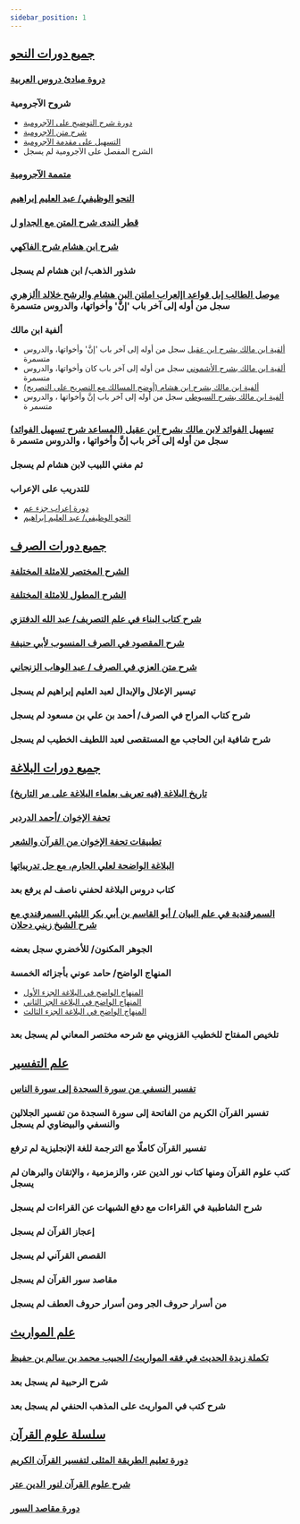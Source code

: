 ```yaml
---
sidebar_position: 1
---
```

## [جميع دورات النحو](%D8%AC%D9%85%D9%8A%D8%B9%20%D8%AF%D9%88%D8%B1%D8%A7%D8%AA%20%D8%A7%D9%84%D9%86%D8%AD%D9%88/) 
### [دروة  مبادئ  دروس العربية](%D8%AC%D9%85%D9%8A%D8%B9%20%D8%AF%D9%88%D8%B1%D8%A7%D8%AA%20%D8%A7%D9%84%D9%86%D8%AD%D9%88/%D9%85%D8%A8%D8%A7%D8%AF%D8%A6%20%20%D8%AF%D8%B1%D9%88%D8%B3%20%D8%A7%D9%84%D8%B9%D8%B1%D8%A8%D9%8A%D8%A9) 
### شروح الآجرومية 
- [دورة شرح التوضيح على الآجرومية](%D8%AC%D9%85%D9%8A%D8%B9%20%D8%AF%D9%88%D8%B1%D8%A7%D8%AA%20%D8%A7%D9%84%D9%86%D8%AD%D9%88/%D8%B4%D8%B1%D9%88%D8%AD%20%D8%A7%D9%84%D8%A7%D8%AC%D8%B1%D9%88%D9%85%D9%8A%D8%A9/%D8%A7%D9%84%D8%AA%D9%88%D8%B6%D9%8A%D8%AD%20%D8%B9%D9%84%D9%89%20%D8%A7%D9%84%D8%A7%D8%AC%D8%B1%D9%88%D9%85%D9%8A%D8%A9) 
- [شرح متن الاجرومية](%D8%AC%D9%85%D9%8A%D8%B9%20%D8%AF%D9%88%D8%B1%D8%A7%D8%AA%20%D8%A7%D9%84%D9%86%D8%AD%D9%88/%D8%B4%D8%B1%D9%88%D8%AD%20%D8%A7%D9%84%D8%A7%D8%AC%D8%B1%D9%88%D9%85%D9%8A%D8%A9/%D8%B4%D8%B1%D8%AD%20%D9%85%D8%AA%D9%86%20%D8%A7%D9%84%D8%A7%D8%AC%D8%B1%D9%88%D9%85%D9%8A%D8%A9) 
- [التسهيل على مقدمة الآجرومية](%D8%AC%D9%85%D9%8A%D8%B9%20%D8%AF%D9%88%D8%B1%D8%A7%D8%AA%20%D8%A7%D9%84%D9%86%D8%AD%D9%88/%D8%B4%D8%B1%D9%88%D8%AD%20%D8%A7%D9%84%D8%A7%D8%AC%D8%B1%D9%88%D9%85%D9%8A%D8%A9/%D8%A7%D9%84%D8%AA%D8%B3%D9%87%D9%8A%D9%84%20%D8%B9%D9%84%D9%89%20%D8%A7%D9%84%D8%A2%D8%AC%D8%B1%D9%88%D9%85%D9%8A%D8%A9) 
- الشرح المفصل على الآجرومية <span class='badge badge--secondary'>لم يسجل</span>
### [متممة الآجرومية](%D8%AC%D9%85%D9%8A%D8%B9%20%D8%AF%D9%88%D8%B1%D8%A7%D8%AA%20%D8%A7%D9%84%D9%86%D8%AD%D9%88/%D9%85%D8%AA%D9%85%D9%85%D8%A9%20%D8%A7%D9%84%D8%A7%D8%AC%D8%B1%D9%88%D9%85%D9%8A%D8%A9) 
### [النحو الوظيفي/ عبد العليم إبراهيم](%D8%AC%D9%85%D9%8A%D8%B9%20%D8%AF%D9%88%D8%B1%D8%A7%D8%AA%20%D8%A7%D9%84%D9%86%D8%AD%D9%88/%D8%A7%D9%84%D9%86%D8%AD%D9%88%20%D8%A7%D9%84%D9%88%D8%B8%D9%8A%D9%81%D9%8A) 
### [قطر الندى شرح المتن مع الجداو ل](%D8%AC%D9%85%D9%8A%D8%B9%20%D8%AF%D9%88%D8%B1%D8%A7%D8%AA%20%D8%A7%D9%84%D9%86%D8%AD%D9%88/%D9%82%D8%B7%D8%B1%20%D8%A7%D9%84%D9%86%D8%AF%D9%89) 
### [شرح ابن هشام شرح الفاكهي](%D8%AC%D9%85%D9%8A%D8%B9%20%D8%AF%D9%88%D8%B1%D8%A7%D8%AA%20%D8%A7%D9%84%D9%86%D8%AD%D9%88/%D8%B4%D8%B1%D8%AD%20%D8%A7%D8%A8%D9%86%20%D9%87%D8%B4%D8%A7%D9%85) 
### شذور الذهب/ ابن هشام <span class='badge badge--secondary'>لم يسجل</span>
### [موصل الطالب إىل قواعد اإلعراب املتن البن هشام والرشح خلالد األزهري](%D8%AC%D9%85%D9%8A%D8%B9%20%D8%AF%D9%88%D8%B1%D8%A7%D8%AA%20%D8%A7%D9%84%D9%86%D8%AD%D9%88/%D9%85%D9%88%D8%B5%D9%84%20%D8%A7%D9%84%D8%B7%D8%A7%D9%84%D8%A8) <span class='badge badge--secondary'>سجل من أوله إلى آخر باب 'إنَّ' وأخواتها، والدروس متسمرة</span>
### ألفية ابن مالك 
- [ألفية ابن مالك بشرح ابن عقيل](%D8%AC%D9%85%D9%8A%D8%B9%20%D8%AF%D9%88%D8%B1%D8%A7%D8%AA%20%D8%A7%D9%84%D9%86%D8%AD%D9%88/%D8%A3%D9%84%D9%81%D9%8A%D8%A9%20%D8%A7%D8%A8%D9%86%20%D9%85%D8%A7%D9%84%D9%83/%D8%A8%D8%B4%D8%B1%D8%AD%20%D8%A7%D8%A8%D9%86%20%D8%B9%D9%82%D9%8A%D9%84) <span class='badge badge--secondary'>سجل من أوله إلى آخر باب 'إنَّ' وأخواتها، والدروس متسمرة</span>
- [ألفية ابن مالك بشرح الأشموني](%D8%AC%D9%85%D9%8A%D8%B9%20%D8%AF%D9%88%D8%B1%D8%A7%D8%AA%20%D8%A7%D9%84%D9%86%D8%AD%D9%88/%D8%A3%D9%84%D9%81%D9%8A%D8%A9%20%D8%A7%D8%A8%D9%86%20%D9%85%D8%A7%D9%84%D9%83/%D8%A8%D8%B4%D8%B1%D8%AD%20%D8%A7%D9%84%D8%A3%D8%B4%D9%85%D9%88%D9%86%D9%8A) <span class='badge badge--secondary'>سجل من أوله إلى آخر باب كان وأخواتها، والدروس متسمرة</span>
- [(ألفية ابن مالك بشرح ابن هشام (أوضح المسالك مع التصريح على التصريح](%D8%AC%D9%85%D9%8A%D8%B9%20%D8%AF%D9%88%D8%B1%D8%A7%D8%AA%20%D8%A7%D9%84%D9%86%D8%AD%D9%88/%D8%A3%D9%84%D9%81%D9%8A%D8%A9%20%D8%A7%D8%A8%D9%86%20%D9%85%D8%A7%D9%84%D9%83/%D8%A8%D8%B4%D8%B1%D8%AD%20%D8%A7%D8%A8%D9%86%20%D9%87%D8%B4%D8%A7%D9%85) 
- [ألفية ابن مالك بشرح السيوطي](%D8%AC%D9%85%D9%8A%D8%B9%20%D8%AF%D9%88%D8%B1%D8%A7%D8%AA%20%D8%A7%D9%84%D9%86%D8%AD%D9%88/%D8%A3%D9%84%D9%81%D9%8A%D8%A9%20%D8%A7%D8%A8%D9%86%20%D9%85%D8%A7%D9%84%D9%83/%D8%A8%D8%B4%D8%B1%D8%AD%20%D8%A7%D9%84%D8%B3%D9%8A%D9%88%D8%B7%D9%8A) <span class='badge badge--secondary'>سجل من أوله إلى آخر باب إنَّ وأخواتها ، والدروس متسمر ة</span>
### [(تسهيل الفوائد لابن مالك بشرح ابن عقيل (المساعد شرح تسهيل الفوائد](%D8%AC%D9%85%D9%8A%D8%B9%20%D8%AF%D9%88%D8%B1%D8%A7%D8%AA%20%D8%A7%D9%84%D9%86%D8%AD%D9%88/%D8%AA%D8%B3%D9%87%D9%8A%D9%84%20%D8%A7%D9%84%D9%81%D9%88%D8%A7%D8%A6%D8%AF) <span class='badge badge--secondary'>سجل من أوله إلى آخر باب إنَّ وأخواتها ، والدروس متسمر ة</span>
### ثم مغني اللبيب لابن هشام <span class='badge badge--secondary'>لم يسجل</span>
### للتدريب على الإعراب 
- [دورة إعراب جزء عم](%D8%AC%D9%85%D9%8A%D8%B9%20%D8%AF%D9%88%D8%B1%D8%A7%D8%AA%20%D8%A7%D9%84%D9%86%D8%AD%D9%88/%D9%84%D9%84%D8%AA%D8%AF%D8%B1%D9%8A%D8%A8%20%D8%B9%D9%84%D9%89%20%D8%A7%D9%84%D8%A5%D8%B9%D8%B1%D8%A7%D8%A8/%D8%A5%D8%B9%D8%B1%D8%A7%D8%A8%20%D8%AC%D8%B2%D8%A1%20%D8%B9%D9%85) 
- [النحو الوظيفي/ عبد العليم إبراهيم](%D8%AC%D9%85%D9%8A%D8%B9%20%D8%AF%D9%88%D8%B1%D8%A7%D8%AA%20%D8%A7%D9%84%D9%86%D8%AD%D9%88/%D9%84%D9%84%D8%AA%D8%AF%D8%B1%D9%8A%D8%A8%20%D8%B9%D9%84%D9%89%20%D8%A7%D9%84%D8%A5%D8%B9%D8%B1%D8%A7%D8%A8/%D8%A7%D9%84%D9%86%D8%AD%D9%88%20%D8%A7%D9%84%D9%88%D8%B8%D9%8A%D9%81%D9%8A) 
## [جميع دورات الصرف](%D8%AC%D9%85%D9%8A%D8%B9%20%D8%AF%D9%88%D8%B1%D8%A7%D8%AA%20%D8%A7%D9%84%D8%B5%D8%B1%D9%81/) 
### [الشرح المختصر للامثلة المختلفة](%D8%AC%D9%85%D9%8A%D8%B9%20%D8%AF%D9%88%D8%B1%D8%A7%D8%AA%20%D8%A7%D9%84%D8%B5%D8%B1%D9%81/%D8%A7%D9%84%D8%B4%D8%B1%D8%AD%20%D8%A7%D9%84%D9%85%D8%AE%D8%AA%D8%B5%D8%B1) 
### [الشرح المطول للامثلة المختلفة](%D8%AC%D9%85%D9%8A%D8%B9%20%D8%AF%D9%88%D8%B1%D8%A7%D8%AA%20%D8%A7%D9%84%D8%B5%D8%B1%D9%81/%D8%A7%D9%84%D8%B4%D8%B1%D8%AD%20%D8%A7%D9%84%D9%85%D8%B7%D9%88%D9%84) 
### [شرح كتاب البناء في علم التصريف/ عبد الله الدفتزي](%D8%AC%D9%85%D9%8A%D8%B9%20%D8%AF%D9%88%D8%B1%D8%A7%D8%AA%20%D8%A7%D9%84%D8%B5%D8%B1%D9%81/%D8%B4%D8%B1%D8%AD%20%D9%83%D8%AA%D8%A7%D8%A8%20%D8%A7%D9%84%D8%A8%D9%86%D8%A7) 
### [شرح المقصود في الصرف المنسوب لأبي حنيفة](%D8%AC%D9%85%D9%8A%D8%B9%20%D8%AF%D9%88%D8%B1%D8%A7%D8%AA%20%D8%A7%D9%84%D8%B5%D8%B1%D9%81/%D8%B4%D8%B1%D8%AD%20%D8%A7%D9%84%D9%85%D9%82%D8%B5%D9%88%D8%AF) 
### [شرح متن العزي في الصرف / عبد الوهاب الزنجاني](%D8%AC%D9%85%D9%8A%D8%B9%20%D8%AF%D9%88%D8%B1%D8%A7%D8%AA%20%D8%A7%D9%84%D8%B5%D8%B1%D9%81/%D8%B4%D8%B1%D8%AD%20%D9%85%D8%AA%D9%86%20%D8%A7%D9%84%D8%B9%D8%B2%D9%8A) 
### تيسير الإعلال والإبدال لعبد العليم إبراهيم <span class='badge badge--secondary'>لم يسجل</span>
### شرح كتاب المراح في الصرف/ أحمد بن علي بن مسعود <span class='badge badge--secondary'>لم يسجل</span>
### شرح شافية ابن الحاجب  مع المستقصى لعبد اللطيف الخطيب <span class='badge badge--secondary'>لم يسجل</span>
## [جميع دورات البلاغة](%D8%AC%D9%85%D9%8A%D8%B9%20%D8%AF%D9%88%D8%B1%D8%A7%D8%AA%20%D8%A7%D9%84%D8%A8%D9%84%D8%A7%D8%BA%D8%A9/) 
### [(تاريخ البلاغة (فيه تعريف بعلماء البلاغة على مر التاريخ](%D8%AC%D9%85%D9%8A%D8%B9%20%D8%AF%D9%88%D8%B1%D8%A7%D8%AA%20%D8%A7%D9%84%D8%A8%D9%84%D8%A7%D8%BA%D8%A9/%D8%AA%D8%A7%D8%B1%D9%8A%D8%AE%20%D8%A7%D9%84%D8%A8%D9%84%D8%A7%D8%BA%D8%A9) 
### [تحفة الإخوان  /أحمد الدردير](%D8%AC%D9%85%D9%8A%D8%B9%20%D8%AF%D9%88%D8%B1%D8%A7%D8%AA%20%D8%A7%D9%84%D8%A8%D9%84%D8%A7%D8%BA%D8%A9/%D8%AA%D8%AD%D9%81%D8%A9%20%D8%A7%D9%84%D8%A5%D8%AE%D9%88%D8%A7%D9%86) 
### [تطبيقات تحفة الإخوان من القرآن والشعر](%D8%AC%D9%85%D9%8A%D8%B9%20%D8%AF%D9%88%D8%B1%D8%A7%D8%AA%20%D8%A7%D9%84%D8%A8%D9%84%D8%A7%D8%BA%D8%A9/%D8%AA%D8%B7%D8%A8%D9%8A%D9%82%D8%A7%D8%AA%20%D8%AA%D8%AD%D9%81%D8%A9%20%D8%A7%D9%84%D8%A5%D8%AE%D9%88%D8%A7%D9%86) 
### [البلاغة الواضحة لعلي الجارم، مع حل تدريباتها](%D8%AC%D9%85%D9%8A%D8%B9%20%D8%AF%D9%88%D8%B1%D8%A7%D8%AA%20%D8%A7%D9%84%D8%A8%D9%84%D8%A7%D8%BA%D8%A9/%D8%A7%D9%84%D8%A8%D9%84%D8%A7%D8%BA%D8%A9%20%D8%A7%D9%84%D9%88%D8%A7%D8%B6%D8%AD%D8%A9) 
### كتاب دروس البلاغة لحفني ناصف <span class='badge badge--secondary'>لم يرفع بعد</span>
### [السمرقندية في علم البيان / أبو القاسم بن أبي بكر الليثي السمرقندي مع شرح الشيخ زيني دحلان](%D8%AC%D9%85%D9%8A%D8%B9%20%D8%AF%D9%88%D8%B1%D8%A7%D8%AA%20%D8%A7%D9%84%D8%A8%D9%84%D8%A7%D8%BA%D8%A9/%D8%A7%D9%84%D8%B3%D9%85%D8%B1%D9%82%D9%86%D8%AF%D9%8A%D8%A9%20%D9%81%D9%8A%20%D8%B9%D9%84%D9%85%20%D8%A7%D9%84%D8%A8%D9%8A%D8%A7%D9%86) 
### الجوهر المكنون/ للأخضري <span class='badge badge--secondary'>سجل بعضه</span>
### المنهاج الواضح/ حامد عوني بأجزائه الخمسة 
- [المنهاج الواضح في البلاغة الجزء الأول](%D8%AC%D9%85%D9%8A%D8%B9%20%D8%AF%D9%88%D8%B1%D8%A7%D8%AA%20%D8%A7%D9%84%D8%A8%D9%84%D8%A7%D8%BA%D8%A9/%D8%A7%D9%84%D9%85%D9%86%D9%87%D8%A7%D8%AC%20%D8%A7%D9%84%D9%88%D8%A7%D8%B6%D8%AD/%D8%A7%D9%84%D9%85%D9%86%D9%87%D8%A7%D8%AC%20%D8%A7%D9%84%D9%88%D8%A7%D8%B6%D8%AD%20%D8%A7%D9%84%D8%A7%D9%88%D9%84) 
- [المنهاج الواضح في البلاغة الجز الثاني](%D8%AC%D9%85%D9%8A%D8%B9%20%D8%AF%D9%88%D8%B1%D8%A7%D8%AA%20%D8%A7%D9%84%D8%A8%D9%84%D8%A7%D8%BA%D8%A9/%D8%A7%D9%84%D9%85%D9%86%D9%87%D8%A7%D8%AC%20%D8%A7%D9%84%D9%88%D8%A7%D8%B6%D8%AD/%D8%A7%D9%84%D9%85%D9%86%D9%87%D8%A7%D8%AC%20%D8%A7%D9%84%D9%88%D8%A7%D8%B6%D8%AD%20%D8%A7%D9%84%D8%AB%D8%A7%D9%86%D9%8A) 
- [المنهاج الواضح في البلاغة الجزء الثالث](%D8%AC%D9%85%D9%8A%D8%B9%20%D8%AF%D9%88%D8%B1%D8%A7%D8%AA%20%D8%A7%D9%84%D8%A8%D9%84%D8%A7%D8%BA%D8%A9/%D8%A7%D9%84%D9%85%D9%86%D9%87%D8%A7%D8%AC%20%D8%A7%D9%84%D9%88%D8%A7%D8%B6%D8%AD/%D8%A7%D9%84%D9%85%D9%86%D9%87%D8%A7%D8%AC%20%D8%A7%D9%84%D9%88%D8%A7%D8%B6%D8%AD%20%D8%A7%D9%84%D8%AB%D8%A7%D9%84%D8%AB) 
### تلخيص المفتاح للخطيب القزويني مع شرحه مختصر المعاني <span class='badge badge--secondary'>لم يسجل بعد</span>
## [علم التفسير](%D8%B9%D9%84%D9%85%20%D8%A7%D9%84%D8%AA%D9%81%D8%B3%D9%8A%D8%B1/) 
### [تفسير النسفي من سورة السجدة إلى سورة الناس](%D8%B9%D9%84%D9%85%20%D8%A7%D9%84%D8%AA%D9%81%D8%B3%D9%8A%D8%B1/%D8%AA%D9%81%D8%B3%D9%8A%D8%B1%20%D8%A7%D9%84%D9%86%D8%B3%D9%81%D9%8A/%D8%B3%D9%88%D8%B1%D8%A9%20%D8%A7%D9%84%D8%B3%D8%AC%D8%AF%D8%A9%20%D8%AA%D9%81%D8%B3%D9%8A%D8%B1%20%D8%A7%D9%84%D9%86%D8%B3%D9%81%D9%8A) 
### تفسير القرآن الكريم من الفاتحة إلى سورة السجدة من تفسير الجلالين والنسفي والبيضاوي <span class='badge badge--secondary'>لم يسجل</span>
### تفسير القرآن كاملًا مع الترجمة للغة الإنجليزية <span class='badge badge--secondary'>لم ترفع</span>
### كتب علوم القرآن ومنها كتاب نور الدين عتر، والزمزمية ، والإتقان والبرهان <span class='badge badge--secondary'>لم يسجل</span>
### شرح الشاطبية في القراءات مع دفع الشبهات عن القراءات <span class='badge badge--secondary'>لم يسجل</span>
### إعجاز القرآن <span class='badge badge--secondary'>لم يسجل</span>
### القصص القرآني <span class='badge badge--secondary'>لم يسجل</span>
### مقاصد سور القرآن <span class='badge badge--secondary'>لم يسجل</span>
### من أسرار حروف الجر ومن أسرار حروف العطف <span class='badge badge--secondary'>لم يسجل</span>
## [علم المواريث](%D8%B9%D9%84%D9%85%20%D8%A7%D9%84%D9%85%D9%88%D8%A7%D8%B1%D9%8A%D8%AB/) 
### [تكملة زبدة الحديث في فقه المواريث/ الحبيب محمد بن سالم بن حفيظ](%D8%B9%D9%84%D9%85%20%D8%A7%D9%84%D9%85%D9%88%D8%A7%D8%B1%D9%8A%D8%AB/%D8%AA%D9%83%D9%85%D9%84%D8%A9%20%D8%B2%D8%A8%D8%AF%D8%A9%20%D8%A7%D9%84%D8%AD%D8%AF%D9%8A%D8%AB) 
### شرح الرحبية <span class='badge badge--secondary'>لم يسجل بعد</span>
### شرح كتب في المواريث على المذهب الحنفي <span class='badge badge--secondary'>لم يسجل بعد</span>
## [سلسلة علوم القرآن](%D8%B3%D9%84%D8%B3%D9%84%D8%A9%20%D8%B9%D9%84%D9%88%D9%85%20%D8%A7%D9%84%D9%82%D8%B1%D8%A2%D9%86/) 
### [دورة تعليم الطريقة المثلى لتفسير القرآن الكريم](%D8%B3%D9%84%D8%B3%D9%84%D8%A9%20%D8%B9%D9%84%D9%88%D9%85%20%D8%A7%D9%84%D9%82%D8%B1%D8%A2%D9%86/%D8%A7%D9%84%D8%B7%D8%B1%D9%8A%D9%82%D8%A9%20%D8%A7%D9%84%D9%85%D8%AB%D9%84%D9%89%20%D9%84%D8%AA%D9%81%D8%B3%D9%8A%D8%B1) 
### [شرح علوم القرآن لنور الدين عتر](%D8%B3%D9%84%D8%B3%D9%84%D8%A9%20%D8%B9%D9%84%D9%88%D9%85%20%D8%A7%D9%84%D9%82%D8%B1%D8%A2%D9%86/%D8%B9%D9%84%D9%88%D9%85%20%D8%A7%D9%84%D9%82%D8%B1%D8%A2%D9%86%20-%20%D8%A7%D9%84%D8%B9%D8%AA%D8%B1) 
### [دورة مقاصد السور](%D8%B3%D9%84%D8%B3%D9%84%D8%A9%20%D8%B9%D9%84%D9%88%D9%85%20%D8%A7%D9%84%D9%82%D8%B1%D8%A2%D9%86/%D8%AF%D9%88%D8%B1%D8%A9%20%D9%85%D9%82%D8%A7%D8%B5%D8%AF%20%D8%A7%D9%84%D8%B3%D9%88%D8%B1) 
